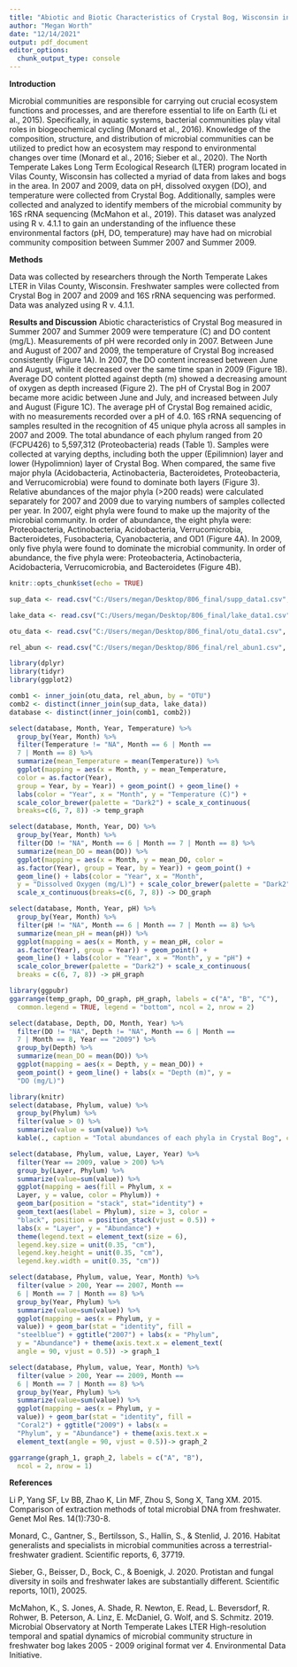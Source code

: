 ```yaml
---
title: "Abiotic and Biotic Characteristics of Crystal Bog, Wisconsin in 2007 and 2009"
author: "Megan Worth"
date: "12/14/2021"
output: pdf_document
editor_options: 
  chunk_output_type: console
---
```

**Introduction**
  
  Microbial communities are responsible for carrying out crucial ecosystem functions and processes, and are therefore essential to life on Earth (Li et al., 2015). Specifically, in aquatic systems, bacterial communities play vital roles in biogeochemical cycling (Monard et al., 2016). Knowledge of the composition, structure, and distribution of microbial communities can be utilized to predict how an ecosystem may respond to environmental changes over time (Monard et al., 2016; Sieber et al., 2020).
  The North Temperate Lakes Long Term Ecological Research (LTER) program located in Vilas County, Wisconsin has collected a myriad of data from lakes and bogs in the area. In 2007 and 2009, data on pH, dissolved oxygen (DO), and temperature were collected from Crystal Bog. Additionally, samples were collected and analyzed to identify members of the microbial community by 16S rRNA sequencing (McMahon et al., 2019). This dataset was analyzed using R v. 4.1.1 to gain an understanding of the influence these environmental factors (pH, DO, temperature) may have had on microbial community composition between Summer 2007 and Summer 2009.

**Methods**

  Data was collected by researchers through the North Temperate Lakes LTER in Vilas County, Wisconsin. Freshwater samples were collected from Crystal Bog in 2007 and 2009 and 16S rRNA sequencing was performed. Data was analyzed using R v. 4.1.1. 
  
**Results and Discussion**
  Abiotic characteristics of Crystal Bog measured in Summer 2007 and Summer 2009 were temperature (C) and DO content (mg/L). Measurements of pH were recorded only in 2007. Between June and August of 2007 and 2009, the temperature of Crystal Bog increased consistently (Figure 1A). In 2007, the DO content increased between June and August, while it decreased over the same time span in 2009 (Figure 1B). Average DO content plotted against depth (m) showed a decreasing amount of oxygen as depth increased (Figure 2). The pH of Crystal Bog in 2007 became more acidic between June and July, and increased between July and August (Figure 1C). The average pH of Crystal Bog remained acidic, with no measurements recorded over a pH of 4.0. 
  16S rRNA sequencing of samples resulted in the recognition of 45 unique phyla across all samples in 2007 and 2009. The total abundance of each phylum ranged from 20 (FCPU426) to 5,597,312 (Proteobacteria) reads (Table 1). Samples were collected at varying depths, including both the upper (Epilimnion) layer and lower (Hypolimnion) layer of Crystal Bog. When compared, the same five major phyla (Acidobacteria, Actinobacteria, Bacteroidetes, Proteobacteria, and Verrucomicrobia) were found to dominate both layers (Figure 3). Relative abundances of the major phyla (>200 reads) were calculated separately for 2007 and 2009 due to varying numbers of samples collected per year. In 2007, eight phyla were found to make up the majority of the microbial community. In order of abundance, the eight phyla were: Proteobacteria, Actinobacteria, Acidobacteria, Verrucomicrobia, Bacteroidetes, Fusobacteria, Cyanobacteria, and OD1 (Figure 4A). In 2009, only five phyla were found to dominate the microbial community. In order of abundance, the five phyla were: Proteobacteria, Actinobacteria, Acidobacteria, Verrucomicrobia, and Bacteroidetes (Figure 4B).
  


```r
knitr::opts_chunk$set(echo = TRUE)
```

```r

sup_data <- read.csv("C:/Users/megan/Desktop/806_final/supp_data1.csv", stringsAsFactors = TRUE)

lake_data <- read.csv("C:/Users/megan/Desktop/806_final/lake_data1.csv", stringsAsFactors = TRUE)

otu_data <- read.csv("C:/Users/megan/Desktop/806_final/otu_data1.csv", stringsAsFactors = TRUE)

rel_abun <- read.csv("C:/Users/megan/Desktop/806_final/rel_abun1.csv", stringsAsFactors = TRUE)

```

```r
library(dplyr)
library(tidyr)
library(ggplot2)
```

```r

comb1 <- inner_join(otu_data, rel_abun, by = "OTU")
comb2 <- distinct(inner_join(sup_data, lake_data))
database <- distinct(inner_join(comb1, comb2))


```

```r

select(database, Month, Year, Temperature) %>%
  group_by(Year, Month) %>%
  filter(Temperature != "NA", Month == 6 | Month ==
  7 | Month == 8) %>%
  summarize(mean_Temperature = mean(Temperature)) %>%
  ggplot(mapping = aes(x = Month, y = mean_Temperature, 
  color = as.factor(Year),
  group = Year, by = Year)) + geom_point() + geom_line() +
  labs(color = "Year", x = "Month", y = "Temperature (C)") +
  scale_color_brewer(palette = "Dark2") + scale_x_continuous(
  breaks=c(6, 7, 8)) -> temp_graph

```

```r

select(database, Month, Year, DO) %>%
  group_by(Year, Month) %>%
  filter(DO != "NA", Month == 6 | Month == 7 | Month == 8) %>%
  summarize(mean_DO = mean(DO)) %>%
  ggplot(mapping = aes(x = Month, y = mean_DO, color =
  as.factor(Year), group = Year, by = Year)) + geom_point() + 
  geom_line() + labs(color = "Year", x = "Month", 
  y = "Dissolved Oxygen (mg/L)") + scale_color_brewer(palette = "Dark2") +
  scale_x_continuous(breaks=c(6, 7, 8)) -> DO_graph

```

```r

select(database, Month, Year, pH) %>%
  group_by(Year, Month) %>%
  filter(pH != "NA", Month == 6 | Month == 7 | Month == 8) %>%
  summarize(mean_pH = mean(pH)) %>%
  ggplot(mapping = aes(x = Month, y = mean_pH, color =
  as.factor(Year), group = Year)) + geom_point() +
  geom_line() + labs(color = "Year", x = "Month", y = "pH") +
  scale_color_brewer(palette = "Dark2") + scale_x_continuous(
  breaks = c(6, 7, 8)) -> pH_graph

```

```r

library(ggpubr)
ggarrange(temp_graph, DO_graph, pH_graph, labels = c("A", "B", "C"),
  common.legend = TRUE, legend = "bottom", ncol = 2, nrow = 2)

```

```r

select(database, Depth, DO, Month, Year) %>%
  filter(DO != "NA", Depth != "NA", Month == 6 | Month ==
  7 | Month == 8, Year == "2009") %>%
  group_by(Depth) %>%
  summarize(mean_DO = mean(DO)) %>%
  ggplot(mapping = aes(x = Depth, y = mean_DO)) +
  geom_point() + geom_line() + labs(x = "Depth (m)", y =
  "DO (mg/L)")

```

```r
library(knitr)
select(database, Phylum, value) %>%
  group_by(Phylum) %>%
  filter(value > 0) %>%
  summarize(value = sum(value)) %>%
  kable(., caption = "Total abundances of each phyla in Crystal Bog", col.names = c("Phylum", "Total Reads"))   
```

```r

select(database, Phylum, value, Layer, Year) %>%
  filter(Year == 2009, value > 200) %>%
  group_by(Layer, Phylum) %>%
  summarize(value=sum(value)) %>%
  ggplot(mapping = aes(fill = Phylum, x =
  Layer, y = value, color = Phylum)) + 
  geom_bar(position = "stack", stat="identity") +
  geom_text(aes(label = Phylum), size = 3, color =
  "black", position = position_stack(vjust = 0.5)) +
  labs(x = "Layer", y = "Abundance") +
  theme(legend.text = element_text(size = 6), 
  legend.key.size = unit(0.35, "cm"), 
  legend.key.height = unit(0.35, "cm"),  
  legend.key.width = unit(0.35, "cm")) 

```

```r

select(database, Phylum, value, Year, Month) %>%
  filter(value > 200, Year == 2007, Month ==
  6 | Month == 7 | Month == 8) %>%
  group_by(Year, Phylum) %>%
  summarize(value=sum(value)) %>%
  ggplot(mapping = aes(x = Phylum, y = 
  value)) + geom_bar(stat = "identity", fill =
  "steelblue") + ggtitle("2007") + labs(x = "Phylum",
  y = "Abundance") + theme(axis.text.x = element_text(
  angle = 90, vjust = 0.5)) -> graph_1

```

```r

select(database, Phylum, value, Year, Month) %>%
  filter(value > 200, Year == 2009, Month ==
  6 | Month == 7 | Month == 8) %>%
  group_by(Year, Phylum) %>%
  summarize(value=sum(value)) %>%
  ggplot(mapping = aes(x = Phylum, y = 
  value)) + geom_bar(stat = "identity", fill =
  "Coral2") + ggtitle("2009") + labs(x =
  "Phylum", y = "Abundance") + theme(axis.text.x =
  element_text(angle = 90, vjust = 0.5))-> graph_2
```

```r

ggarrange(graph_1, graph_2, labels = c("A", "B"),
  ncol = 2, nrow = 1)

```

**References**

Li P, Yang SF, Lv BB, Zhao K, Lin MF, Zhou S, Song X, Tang XM. 2015. Comparison of extraction methods of total microbial DNA from freshwater. Genet Mol Res. 14(1):730-8.

Monard, C., Gantner, S., Bertilsson, S., Hallin, S., & Stenlid, J. 2016. Habitat generalists and specialists in microbial communities across a terrestrial-freshwater gradient. Scientific reports, 6, 37719.

Sieber, G., Beisser, D., Bock, C., & Boenigk, J. 2020. Protistan and fungal diversity in soils and freshwater lakes are substantially different. Scientific reports, 10(1), 20025.

McMahon, K., S. Jones, A. Shade, R. Newton, E. Read, L. Beversdorf, R. Rohwer, B. Peterson, A. Linz, E. McDaniel, 	G. 	Wolf, and S. Schmitz. 2019. Microbial Observatory at North Temperate Lakes LTER High-resolution temporal and 	spatial dynamics of microbial community structure in freshwater bog lakes 2005 - 2009 original format ver 4. 	Environmental Data Initiative.

